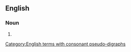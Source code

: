 ==English==

===Noun===
{{head|en|noun form}}

# {{plural of|en|penthouse}}

[[Category:English terms with consonant pseudo-digraphs]]